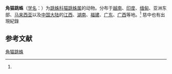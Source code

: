 {{Speciesbox
| name = 角猫跳蛛
| status = 
| status_system = 
| image = 
| genus = Carrhotus
| species = sannio
| authority = (Thorell, 1877)<ref name='id14681'>{{cite web| url =http://www.bioinfo.cn/db05/BjdwSpecies.php?action=view&id=14681| title =角猫跳蛛| work =《中国动物物种编目数据库》| publisher =中国科学院微生物研究所| author =中国科学院动物研究所| accessdate =2009-04-28| deadurl =yes| archiveurl =https://web.archive.org/web/20160305025242/http://www.bioinfo.cn/db05/BjdwSpecies.php?action=view&id=14681| archivedate =2016-03-05}}</ref>
}}

'''角猫跳蛛'''（[[学名|学名]]：{{lang|la|''Carrhotus sannio''}}）为[[跳蛛科|跳蛛科]][[猫跳蛛属|猫跳蛛属]]的动物。分布于[[越南|越南]]、[[印度|印度]]、[[缅甸|缅甸]]、亚洲东部、[[马来西亚|马来西亚]]以及[[中国大陆|中国大陆]]的[[江西|江西]]、[[湖南|湖南]]、[[福建|福建]]、[[广东|广东]]、[[广西|广西]]等地。<ref name='id14681'/>
慈中也有出現紀錄

== 参考文献 ==
{{reflist}}

{{Wikispecies|Carrhotus sannio}}
{{Taxonbar|from=Q764366}}

[[Category:猫跳蛛属|角猫跳蛛]]


{{蜘蛛小作品}}